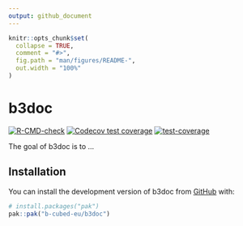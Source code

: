 ```yaml
---
output: github_document
---
```


<!-- README.md is generated from README.Rmd. Please edit that file -->

```r
knitr::opts_chunk$set(
  collapse = TRUE,
  comment = "#>",
  fig.path = "man/figures/README-",
  out.width = "100%"
)
```

# b3doc

<!-- badges: start -->
[![R-CMD-check](https://github.com/b-cubed-eu/b3doc/actions/workflows/R-CMD-check.yaml/badge.svg)](https://github.com/b-cubed-eu/b3doc/actions/workflows/R-CMD-check.yaml)
[![Codecov test coverage](https://codecov.io/gh/b-cubed-eu/b3doc/graph/badge.svg)](https://app.codecov.io/gh/b-cubed-eu/b3doc)
[![test-coverage](https://github.com/b-cubed-eu/b3doc/actions/workflows/test-coverage.yaml/badge.svg)](https://github.com/b-cubed-eu/b3doc/actions/workflows/test-coverage.yaml)
<!-- badges: end -->

The goal of b3doc is to ...

## Installation

You can install the development version of b3doc from [GitHub](https://github.com/) with:

``` r
# install.packages("pak")
pak::pak("b-cubed-eu/b3doc")
```

